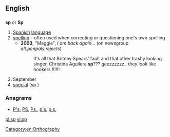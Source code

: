 {{also|SP}}
==English==

==={{abbreviation-old|en}}===
'''sp''' or '''Sp'''

# [[Spanish]] [[language]]
# [[spelling]] - often used when correcting or questioning one's own spelling
#* '''2003''', "Maggie", ''I am back again...'' (on newsgroup ''alt.penpals.rejects'')
#*: It's all that Britney Spears' fault and that other trashy looking singer, Christina Aguilera '''sp'''??? geezzzzzz.. they look like hookers !!!!!!
# September
# [[special]] (sp.)

===Anagrams===
* [[P's#English|P's]], [[PS#English|PS]], [[Ps.#English|Ps.]], [[p's#English|p's]], [[p.s.#English|p.s.]]

[[Category:en:Orthography]]

[[pl:sp]]
[[vi:sp]]